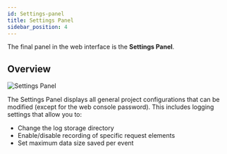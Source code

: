 ```yaml
---
id: Settings-panel
title: Settings Panel
sidebar_position: 4
---
```


The final panel in the web interface is the **Settings Panel**.

## Overview

![Settings Panel](../../../../static/img/Docs/Melezh/en/20.png)

The Settings Panel displays all general project configurations that can be modified (except for the web console password). This includes logging settings that allow you to:

- Change the log storage directory
- Enable/disable recording of specific request elements
- Set maximum data size saved per event